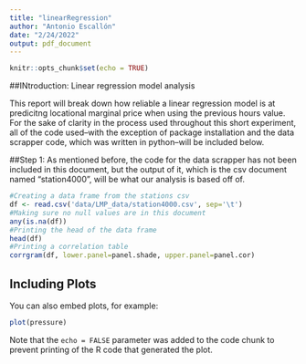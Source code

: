 ```yaml
---
title: "linearRegression"
author: "Antonio Escallón"
date: "2/24/2022"
output: pdf_document
---
```


```r
knitr::opts_chunk$set(echo = TRUE)
```

##INtroduction: Linear regression model analysis 

This report will break down how reliable a linear regression model is at predicitng locational marginal price when using the previous hours value. For the sake of clarity in the process used throughout this short experiment, all of the code used--with the exception of package installation and the data scrapper code, which was written in python--will be included below. 

##Step 1:
As mentioned before, the code for the data scrapper has not been included in this document, but the output of it, which is the csv document named "station4000", will be what our analysis is based off of. 

```r
#Creating a data frame from the stations csv
df <- read.csv('data/LMP_data/station4000.csv', sep='\t')
#Making sure no null values are in this document
any(is.na(df))
#Printing the head of the data frame
head(df)
#Printing a correlation table 
corrgram(df, lower.panel=panel.shade, upper.panel=panel.cor)
```

## Including Plots

You can also embed plots, for example:

```r
plot(pressure)
```

Note that the `echo = FALSE` parameter was added to the code chunk to prevent printing of the R code that generated the plot.
